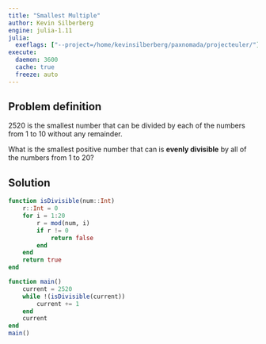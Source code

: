 ```yaml
---
title: "Smallest Multiple"
author: Kevin Silberberg
engine: julia-1.11
julia:
  exeflags: ["--project=/home/kevinsilberberg/paxnomada/projecteuler/"]
execute:
  daemon: 3600
  cache: true
  freeze: auto
---
```


## Problem definition

$2520$ is the smallest number that can be divided by each of the numbers from $1$ to $10$ without any remainder.

What is the smallest positive number that can is **evenly divisible** by all of the numbers from $1$ to $20$?


## Solution

```julia
function isDivisible(num::Int)
    r::Int = 0
    for i = 1:20
        r = mod(num, i)
        if r != 0
            return false
        end
    end
    return true
end

function main()
    current = 2520
    while !(isDivisible(current))
        current += 1
    end
    current
end
main()
```
